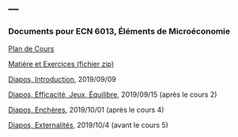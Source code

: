 ---
---

<link rel="stylesheet" href="styles.css" type="text/css">

### Documents pour ECN 6013, Éléments de Microéconomie

[Plan de Cours](./ECN6013/ECN6013A-A19-PC.pdf)

[Matière et Exercices (fichier zip)](./ECN6013/ECN6013_2019.zip)

[Diapos, Introduction](./ECN6013/introduction.pdf), 2019/09/09

[Diapos, Efficacité, Jeux, Équilibre](./ECN6013/efficacite_jeux_equilibre.pdf), 2019/09/15 (après le cours 2)

[Diapos, Enchères](./ECN6013/encheres.pdf), 2019/10/01 (après le cours 4)

[Diapos, Externalités](./ECN6013/externalites.pdf), 2019/10/4 (avant le cours 5)